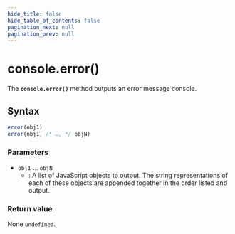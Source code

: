 ```yaml
---
hide_title: false
hide_table_of_contents: false
pagination_next: null
pagination_prev: null
---
```

# console.error()

The **`console.error()`** method outputs an error message console.

## Syntax

```js
error(obj1)
error(obj1, /* …, */ objN)
```

### Parameters

- `obj1` … `objN`
  - : A list of JavaScript objects to output. The string representations of each of
    these objects are appended together in the order listed and output.

### Return value

None `undefined`.